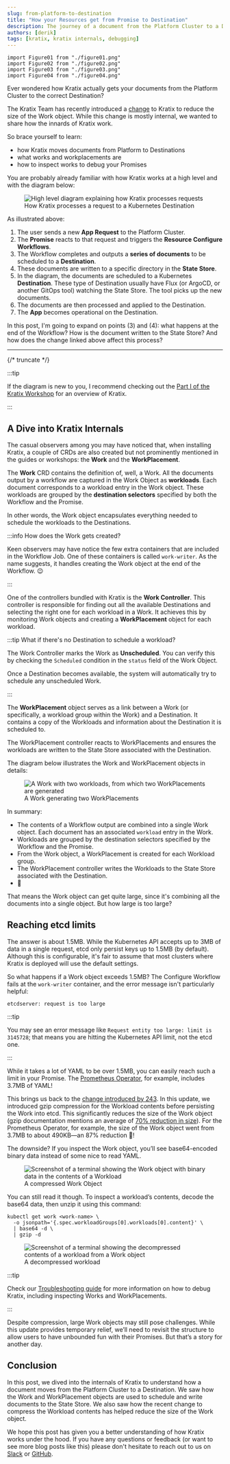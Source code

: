 ```yaml
---
slug: from-platform-to-destination
title: "How your Resources get from Promise to Destination"
description: The journey of a document from the Platform Cluster to a Destination
authors: [derik]
tags: [kratix, kratix internals, debugging]
---
```


```mdx-code-block
import Figure01 from "./figure01.png"
import Figure02 from "./figure02.png"
import Figure03 from "./figure03.png"
import Figure04 from "./figure04.png"
```

Ever wondered how Kratix actually gets your documents from the Platform Cluster
to the correct Destination?

The Kratix Team has recently introduced a
[change](https://github.com/syntasso/kratix/pull/243) to
Kratix to reduce the size of the Work object. While this change is mostly
internal, we wanted to share how the innards of Kratix work.

So brace yourself to learn:
- how Kratix moves documents from Platform to Destinations
- what works and workplacements are
- how to inspect works to debug your Promises

You are probably already familiar with how Kratix works at a high level and with
the diagram below:

<figure className="diagram">
  <img className="large" src={Figure01} alt="High level diagram explaining how
Kratix processes requests" />

  <figcaption>How Kratix processes a request to a Kubernetes Destination</figcaption>
</figure>

As illustrated above:

1. The user sends a new **App Request** to the Platform Cluster.
2. The **Promise** reacts to that request and triggers the **Resource Configure
   Workflows**.
3. The Workflow completes and outputs a **series of documents** to be scheduled
   to a **Destination**.
4. These documents are written to a specific directory in the **State Store**.
5. In the diagram, the documents are scheduled to a Kubernetes **Destination**.
   These type of Destination usually have Flux (or ArgoCD, or another GitOps
   tool) watching the State Store. The tool picks up the new documents.
6. The documents are then processed and applied to the Destination.
7. The **App** becomes operational on the Destination.

In this post, I'm going to expand on points (3) and (4): what happens at the end
of the Workflow? How is the document written to the State Store? And how does
the change linked above affect this process?

---

{/* truncate */}

:::tip

If the diagram is new to you, I recommend checking out the [Part I of the
Kratix Workshop](http://localhost:3000/workshop/part-i/intro) for an overview of
Kratix.

:::

## A Dive into Kratix Internals

The casual observers among you may have noticed that, when installing Kratix, a
couple of CRDs are also created but not prominently mentioned in the guides
or workshops: the **Work** and the **WorkPlacement**.

The **Work** CRD contains the definition of, well, a Work. All the documents
output by a workflow are captured in the Work Object as **workloads**. Each
document corresponds to a workload entry in the Work object. These workloads are
grouped by the **destination selectors** specified by both the Workflow and the
Promise.

In other words, the Work object encapsulates everything needed to schedule the
workloads to the Destinations.

:::info How does the Work gets created?

Keen observers may have notice the few extra containers that are included in the
Workflow Job. One of these containers is called `work-writer`. As the name
suggests, it handles creating the Work object at the end of the Workflow. 😉

:::

One of the controllers bundled with Kratix is the **Work Controller**. This
controller is responsible for finding out all the available Destinations and
selecting the right one for each workload in a Work. It achieves this by
monitoring Work objects and creating a **WorkPlacement** object for each
workload.

:::tip What if there's no Destination to schedule a workload?

The Work Controller marks the Work as **Unscheduled**. You can verify this by
checking the `Scheduled` condition in the `status` field of the Work Object.

Once a Destination becomes available, the system will automatically try to
schedule any unscheduled Work.

:::

The **WorkPlacement** object serves as a link between a Work (or specifically, a
workload group within the Work) and a Destination. It contains a copy of the
Workloads and information about the Destination it is scheduled to.

The WorkPlacement controller reacts to WorkPlacements and ensures the workloads
are written to the State Store associated with the Destination.

The diagram below illustrates the Work and WorkPlacement objects in details:

<figure className="diagram">
  <img className="large" src={Figure02} alt="A Work with two workloads, from
    which two WorkPlacements are generated" />

  <figcaption>A Work generating two WorkPlacements</figcaption>
</figure>

In summary:

* The contents of a Workflow output are combined into a single Work object. Each
  document has an associated `workload` entry in the Work.
* Workloads are grouped by the destination selectors specified by the Workflow
  and the Promise.
* From the Work object, a WorkPlacement is created for each Workload group.
* The WorkPlacement controller writes the Workloads to the State Store
  associated with the Destination.
* 🎉

That means the Work object can get quite large, since it's combining all the
documents into a single object. But how large is too large?

## Reaching etcd limits

The answer is about 1.5MB. While the Kubernetes API accepts up to 3MB of data in
a single request, etcd only persist keys up to 1.5MB (by default). Although this
is configurable, it's fair to assume that most clusters where Kratix is deployed
will use the default settings.

So what happens if a Work object exceeds 1.5MB? The Configure Workflow fails at
the `work-writer` container, and the error message isn't particularly helpful:

```shell-session
etcdserver: request is too large
```

:::tip

You may see an error message like `Request entity too large: limit is
3145728`; that means you are hitting the Kubernetes API limit, not the etcd
one.

:::

While it takes a lot of YAML to be over 1.5MB, you can easily reach such a limit
in your Promise. The [Prometheus
Operator](https://github.com/prometheus-operator/prometheus-operator), for
example, includes 3.7MB of YAML!

This brings us back to the [change introduced by
243](https://github.com/syntasso/kratix/pull/243). In this update, we introduced
gzip compression for the Workload contents before persisting the Work into etcd.
This significantly reduces the size of the Work object (gzip documentation
mentions an average of [70% reduction in
size](https://www.gnu.org/software/gzip/manual/gzip.html)). For the Prometheus
Operator, for example, the size of the Work object went from 3.7MB to about
490KB—an 87% reduction 🎉!

The downside? If you inspect the Work object, you’ll see base64-encoded binary
data instead of some nice to read YAML.

<figure className="diagram">
  <img className="large" src={Figure03} alt="Screenshot of a terminal showing
  the Work object with binary data in the contents of a Workload" />

  <figcaption>A compressed Work Object</figcaption>
</figure>

You can still read it though. To inspect a workload’s contents, decode the
base64 data, then unzip it using this command:

```shell-session
kubectl get work <work-name> \
  -o jsonpath='{.spec.workloadGroups[0].workloads[0].content}' \
  | base64 -d \
  | gzip -d
```

<figure className="diagram">
  <img className="large" src={Figure04} alt="Screenshot of a terminal showing
  the decompressed contents of a workload from a Work object" />

  <figcaption>A decompressed workload</figcaption>
</figure>

:::tip

Check our [Troubleshooting guide](/main/troubleshooting) for more information on
how to debug Kratix, including inspecting Works and WorkPlacements.

:::

Despite compression, large Work objects may still pose challenges. While this
update provides temporary relief, we’ll need to revisit the structure to allow
users to have unbounded fun with their Promises. But that’s a story for another
day.

## Conclusion

In this post, we dived into the internals of Kratix to understand how a
document moves from the Platform Cluster to a Destination. We saw how the
Work and WorkPlacement objects are used to schedule and write documents to the
State Store. We also saw how the recent change to compress the Workload
contents has helped reduce the size of the Work object.

We hope this post has given you a better understanding of how Kratix works under
the hood. If you have any questions or feedback (or want to see more blog posts
like this) please don't hesitate to reach out to us on
[Slack](https://kratixworkspace.slack.com/) or
[GitHub](https://github.com/syntasso/kratix).
